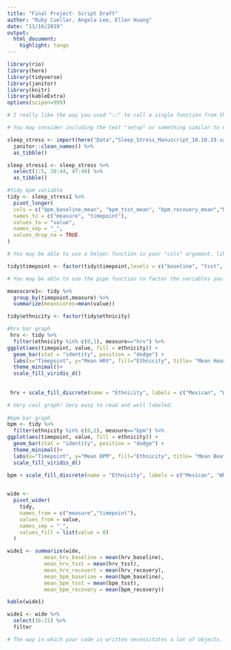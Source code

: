 ```yaml
---
title: "Final Project- Script Draft"
author: "Ruby Cuellar, Angela Lee, Ellen Huang"
date: "11/16/2019"
output: 
  html_document:
    highlight: tango
---
```


```r
library(rio)
library(here)
library(tidyverse)
library(janitor)
library(knitr)
library(kableExtra)
options(scipen=999)

# I really like the way you used "::" to call a single function from the janitor package! Really neat trick that I often forget about. Thanks for the reminder! However, if I remember correctly, if you do this you don't actually need to load the package above.

# You may consider including the text "setup" or something similar to name this code chunk.

sleep_stress <- import(here("Data","Sleep_Stress_Manuscript_10.10.19.sav")) %>%
  janitor::clean_names() %>%
  as_tibble()
```

```r
sleep_stress1 <- sleep_stress %>%
  select(1:5, 38:44, 47:49) %>%
  as_tibble()

#tidy bpm variable
tidy <- sleep_stress1 %>% 
  pivot_longer(
  cols = c("bpm_baseline_mean", "bpm_tsst_mean", "bpm_recovery_mean","hrv_baseline_mean_w", "hrv_tsst_mean_w", "hrv_recovery_mean_w"),
  names_to = c("measure", "timepoint"),
  values_to = "value",
  names_sep = "_", 
  values_drop_na = TRUE
)

# You may be able to use a helper function in your "cols" argument, like "contains("bpm" | "hrv")". I'm not sure if that will run exactly as written, but something to that effect is likely to work and may cut down on the amount of code you need to write.

tidy$timepoint <- factor(tidy$timepoint,levels = c("baseline", "tsst", "recovery"))

# You may be able to use the pipe function to factor the variables you're interested in factoring (timepoint and ethnicity) up above when you are creating the "sleep_stress1" object.

meanscore1<- tidy %>% 
  group_by(timepoint,measure) %>%
  summarize(meanscores=mean(value))

tidy$ethnicity <- factor(tidy$ethnicity)

#hrv bar graph
 hrv <- tidy %>%
  filter(ethnicity %in% c(0,1), measure=="hrv") %>% 
ggplot(aes(timepoint, value, fill = ethnicity)) + 
  geom_bar(stat = "identity", position = "dodge") +
  labs(x="Timepoint", y="Mean HRV", fill="Ethnicity", title= "Mean Heart Rate Variability Across 3 Timepoints") +
  theme_minimal()+
  scale_fill_viridis_d() 
 
 
 hrv + scale_fill_discrete(name = "Ethnicity", labels = c("Mexican", "White"))

# Very cool graph! Very easy to read and well labeled. 
 
#bpm bar graph
bpm <- tidy %>%
  filter(ethnicity %in% c(0,1), measure=="bpm") %>% 
ggplot(aes(timepoint, value, fill = ethnicity)) + 
  geom_bar(stat = "identity", position = "dodge") +
  theme_minimal()+
  labs(x="Timepoint", y="Mean BPM", fill="Ethnicity", title= "Mean Beats per Minute Across 3 Timepoints") +
  scale_fill_viridis_d() 

bpm + scale_fill_discrete(name = "Ethnicity", labels = c("Mexican", "White"))
 

wide <-
  pivot_wider(
    tidy,
    names_from = c("measure","timepoint"),
    values_from = value,
    names_sep = "_",
    values_fill = list(value = 0) 
  )

wide1 <- summarize(wide,
            mean_hrv_baseline = mean(hrv_baseline),
            mean_hrv_tsst = mean(hrv_tsst),
            mean_hrv_recovert = mean(hrv_recovery),
            mean_bpm_baseline = mean(bpm_baseline),
            mean_bpm_tsst = mean(bpm_tsst),
            mean_bpm_recovery = mean(bpm_recovery))

kable(wide1)

wide1 <- wide %>%
  select(16:21) %>%
  filter

# The way in which your code is written necessitates a lot of objects. I wonder if you could use the pipe to string more functions together, which would lessen the number of objects you need to create. I would also recommend making sure your object names are meaningful, as I wasn't totally clear on the reason for "wide" vs. "wide1", for example. Meaningful object names will make it more likely that you'll remember what to do with each of these objects once they are created!

```


